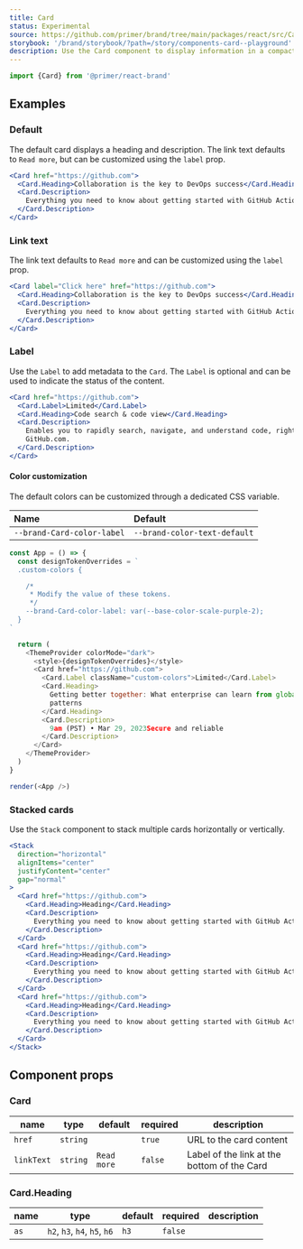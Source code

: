 ```yaml
---
title: Card
status: Experimental
source: https://github.com/primer/brand/tree/main/packages/react/src/Card/Card.tsx
storybook: '/brand/storybook/?path=/story/components-card--playground'
description: Use the Card component to display information in a compact way and link to other internal pages.
---
```



```js
import {Card} from '@primer/react-brand'
```

## Examples

### Default

The default card displays a heading and description. The link text defaults to `Read more`, but can be customized using the `label` prop.

```jsx live
<Card href="https://github.com">
  <Card.Heading>Collaboration is the key to DevOps success</Card.Heading>
  <Card.Description>
    Everything you need to know about getting started with GitHub Actions.
  </Card.Description>
</Card>
```

### Link text

The link text defaults to `Read more` and can be customized using the `label` prop.

```jsx live
<Card label="Click here" href="https://github.com">
  <Card.Heading>Collaboration is the key to DevOps success</Card.Heading>
  <Card.Description>
    Everything you need to know about getting started with GitHub Actions.
  </Card.Description>
</Card>
```

### Label

Use the `Label` to add metadata to the `Card`. The `Label` is optional and can be used to indicate the status of the content.

```jsx live
<Card href="https://github.com">
  <Card.Label>Limited</Card.Label>
  <Card.Heading>Code search & code view</Card.Heading>
  <Card.Description>
    Enables you to rapidly search, navigate, and understand code, right from
    GitHub.com.
  </Card.Description>
</Card>
```

#### Color customization

The default colors can be customized through a dedicated CSS variable.

| Name                       | Default                      |
| :------------------------- | :--------------------------- |
| `--brand-Card-color-label` | `--brand-color-text-default` |

```javascript live noinline
const App = () => {
  const designTokenOverrides = `
  .custom-colors {

    /*
     * Modify the value of these tokens.
     */
    --brand-Card-color-label: var(--base-color-scale-purple-2);
  }
`

  return (
    <ThemeProvider colorMode="dark">
      <style>{designTokenOverrides}</style>
      <Card href="https://github.com">
        <Card.Label className="custom-colors">Limited</Card.Label>
        <Card.Heading>
          Getting better together: What enterprise can learn from global
          patterns
        </Card.Heading>
        <Card.Description>
          9am (PST) • Mar 29, 2023Secure and reliable
        </Card.Description>
      </Card>
    </ThemeProvider>
  )
}

render(<App />)
```

### Stacked cards

Use the `Stack` component to stack multiple cards horizontally or vertically.

```jsx live
<Stack
  direction="horizontal"
  alignItems="center"
  justifyContent="center"
  gap="normal"
>
  <Card href="https://github.com">
    <Card.Heading>Heading</Card.Heading>
    <Card.Description>
      Everything you need to know about getting started with GitHub Actions.
    </Card.Description>
  </Card>
  <Card href="https://github.com">
    <Card.Heading>Heading</Card.Heading>
    <Card.Description>
      Everything you need to know about getting started with GitHub Actions.
    </Card.Description>
  </Card>
  <Card href="https://github.com">
    <Card.Heading>Heading</Card.Heading>
    <Card.Description>
      Everything you need to know about getting started with GitHub Actions.
    </Card.Description>
  </Card>
</Stack>
```

## Component props

### Card

| name       | type     | default     | required | description                                 |
| ---------- | -------- | ----------- | -------- | ------------------------------------------- |
| `href`     | `string` |             | `true`   | URL to the card content                     |
| `linkText` | `string` | `Read more` | `false`  | Label of the link at the bottom of the Card |

### Card.Heading

| name | type                         | default | required | description |
| ---- | ---------------------------- | ------- | -------- | ----------- |
| `as` | `h2`, `h3`, `h4`, `h5`, `h6` | `h3`    | `false`  |             |
